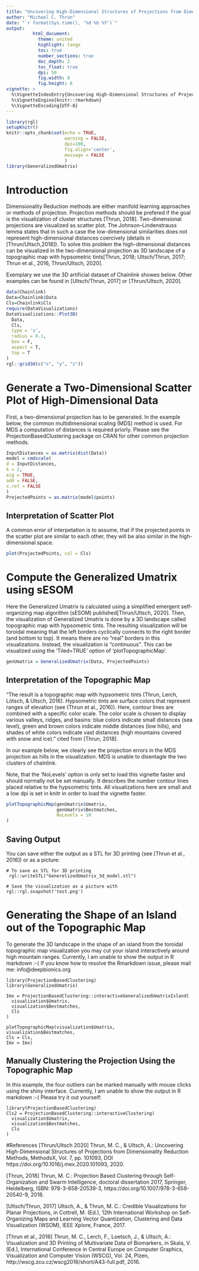 ```yaml
---
title: "Uncovering High-Dimensional Structures of Projections from Dimensionality Reduction Methods"
author: "Michael C. Thrun"
date: "`r format(Sys.time(), '%d %b %Y')`"
output: 
          html_document:
            theme: united
            highlight: tango 
            toc: true
            number_sections: true
            doc_depth: 2
            toc_float: true
            dpi: 50
            fig.width: 8
            fig.height: 8
vignette: >
  %\VignetteIndexEntry{Uncovering High-Dimensional Structures of Projections from Dimensionality Reduction Methods}
  %\VignetteEngine{knitr::rmarkdown}
  %\VignetteEncoding{UTF-8}
---
```

```r
library(rgl)
setupKnitr()
knitr::opts_chunk$set(echo = TRUE,
                      warning = FALSE,
                      dpi=100,
                      fig.align='center',
                      message = FALSE
                      )
library(GeneralizedUmatrix)
```

# Introduction
Dimensionality Reduction methods are either manifold learning approaches or methods of projection. Projection methods should be prefered if the goal is the visualization of cluster structures [Thrun, 2018]. Two-dimensional projections are visualized as scatter plot. The Johnson–Lindenstrauss lemma states that in such a case the low-dimensional similarities does not represent high-dimensional distances coercively (details in [Thrun/Ultsch,2018]). To solve this problem the high-dimensional distances can be visualized in the two-dimensional projection as 3D landscape of a topographic map with hypsometric tints[Thrun, 2018; Ultsch/Thrun, 2017; Thrun  et al., 2016, Thrun/Ultsch, 2020].

Exemplary we use the 3D artificial dataset of Chainlink showes below. Other examples can be found in [Ultsch/Thrun, 2017] or [Thrun/Ultsch, 2020].

```r
data(Chainlink)
Data=Chainlink$Data
Cls=Chainlink$Cls
require(DataVisualizations)
DataVisualizations::Plot3D(
  Data,
  Cls,
  type = 's',
  radius = 0.1,
  box = F,
  aspect = T,
  top = T
)
rgl::grid3d(c("x", "y", "z"))
```
# Generate a Two-Dimensional Scatter Plot of High-Dimensional Data
First, a two-dimensional projection has to be generated. In the example below, the common multidimensional scaling (MDS) method is used. For MDS a computation of distances is required priorly. Please see the ProjectionBasedClustering package on CRAN for other common projection methods.

```r
InputDistances = as.matrix(dist(Data))
model = cmdscale(
d = InputDistances,
k = 2,
eig = TRUE,
add = FALSE,
x.ret = FALSE
)
ProjectedPoints = as.matrix(model$points)
```

## Interpretation of Scatter Plot
A common error of interpetation is to assume, that if the projected points in the scatter plot are similar to each other, they will be also similar in the high-dimensional space.

```r
plot(ProjectedPoints, col = Cls)
```

# Compute the Generalized Umatrix using sESOM
Here the Generalized Umatrix is calculated using a simplified emergent self-organizing map algorithm (sESOM) published[Thrun/Ultsch, 2020]. Then, the visualization of Generalized Umatrix is done by a 3D landscape called topographic map with hypsometric tints. 
The resulting visualization will be toroidal meaning that the left borders cyclically connects to the right border (and bottom to top). It means there are no "real" borders in this visualizations. Instead, the visualization is "continuous". This can be visualized using the 'Tiled=TRUE' option of 'plotTopographicMap'.

```r
genUmatrix = GeneralizedUmatrix(Data, ProjectedPoints)
```

## Interpretation of the Topographic Map
"The result is a topographic map with hypsometric tints (Thrun, Lerch, Lötsch, & Ultsch, 2016). Hypsometric tints are surface colors  that represent ranges of elevation (see (Thrun et al., 2016)). Here, contour lines are combined with a specific color scale. The color scale is chosen to display various valleys, ridges, and basins: blue colors indicate small distances (sea level), green and brown colors indicate middle distances (low hills), and shades of white colors  indicate vast distances (high mountains covered with snow and ice)." cited from [Thrun, 2018].

In our example below, we clearly see the projection errors in the MDS projection as hills in the visualization. MDS is unable to disentagle the two clusters of chainlink. 

Note, that the 'NoLevels' option is only set to load this vignette faster and should normally not be set manually. It describes the number contour lines placed relative to the hypsometric tints. All visualizations here are small and a low dpi is set in knitr in order to load the vignette faster.

```r
plotTopographicMap(genUmatrix$Umatrix, 
                   genUmatrix$Bestmatches, 
                   NoLevels = 10
)
```

## Saving Output
You can save either the output as a STL for 3D printing (see [Thrun et al., 2016]) or as a picture: 

```{}
# To save as STL for 3D printing
 rgl::writeSTL("GenerelizedUmatrix_3d_model.stl")

# Save the visualization as a picture with
rgl::rgl.snapshot('test.png')
```

# Generating the Shape of an Island out of the Topographic Map
To generate the 3D landscape in the shape of an island from the toroidal topographic map visualization you may cut your island interactively around high mountain ranges. Currently, I am unable to show the output in R markdown :-(
If you know how to resolve the Rmarkdown issue, please mail me: info@deepbionics.org

```{}
library(ProjectionBasedClustering)
library(GeneralizedUmatrix)

Imx = ProjectionBasedClustering::interactiveGeneralizedUmatrixIsland(
  visualization$Umatrix, 
  visualization$Bestmatches, 
  Cls
)

plotTopographicMap(visualization$Umatrix,
visualization$Bestmatches,
Cls = Cls,
Imx = Imx)
```

## Manually Clustering the Projection Using the Topographic Map
In this example, the four outliers can be marked manually with mouse clicks using the shiny interface. Currently, I am unable to show the output in R markdown :-(
Please try it out yourself:

```{}
library(ProjectionBasedClustering)
Cls2 = ProjectionBasedClustering::interactiveClustering(
  visualization$Umatrix, 
  visualization$Bestmatches, 
  Cls
)
```

#References
[Thrun/Ultsch 2020]    Thrun, M. C., & Ultsch, A.: Uncovering High-Dimensional Structures of Projections from Dimensionality Reduction Methods, MethodsX, Vol. 7, pp. 101093, DOI https://doi.org/10.1016/j.mex.2020.101093, 2020. 

[Thrun, 2018]  Thrun, M. C.: Projection Based Clustering through Self-Organization and Swarm Intelligence, doctoral dissertation 2017, Springer, Heidelberg, ISBN: 978-3-658-20539-3, https://doi.org/10.1007/978-3-658-20540-9, 2018.

[Ultsch/Thrun, 2017]  Ultsch, A., & Thrun, M. C.: Credible Visualizations for Planar Projections, in Cottrell, M. (Ed.), 12th International Workshop on Self-Organizing Maps and Learning Vector Quantization, Clustering and Data Visualization (WSOM), IEEE Xplore, France, 2017.

[Thrun et al., 2016]  Thrun, M. C., Lerch, F., Loetsch, J., & Ultsch, A.: Visualization and 3D Printing of Multivariate Data of Biomarkers, in Skala, V. (Ed.), International Conference in Central Europe on Computer Graphics, Visualization and Computer Vision (WSCG), Vol. 24, Plzen, http://wscg.zcu.cz/wscg2016/short/A43-full.pdf, 2016.
